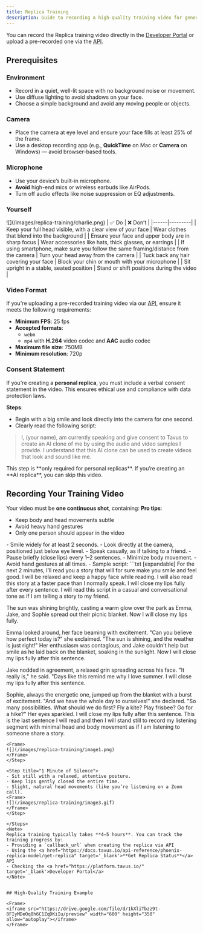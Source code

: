 ```yaml
---
title: Replica Training
description: Guide to recording a high-quality training video for generating a high-quality Replica using the Phoenix model.
---
```


You can record the Replica training video directly in the <a href="https://platform.tavus.io/" target='_blank'>Developer Portal</a> or upload a pre-recorded one via the <a href="https://docs.tavus.io/api-reference/phoenix-replica-model/create-replica" target='_blank'>API</a>.

## Prerequisites

### Environment
- Record in a quiet, well-lit space with no background noise or movement.  
- Use diffuse lighting to avoid shadows on your face.  
- Choose a simple background and avoid any moving people or objects.

### Camera
- Place the camera at eye level and ensure your face fills at least 25% of the frame. 
- Use a desktop recording app (e.g., **QuickTime** on Mac or **Camera** on Windows) — avoid browser-based tools.

### Microphone
- Use your device’s built-in microphone.  
- **Avoid** high-end mics or wireless earbuds like AirPods.  
- Turn off audio effects like noise suppression or EQ adjustments.

### Yourself
<Frame>
![](/images/replica-training/charlie.png)
</Frame>
| ✅ Do | ❌ Don’t |
|------|---------|
| Keep your full head visible, with a clear view of your face | Wear clothes that blend into the background |
| Ensure your face and upper body are in sharp focus | Wear accessories like hats, thick glasses, or earrings |
| If using smartphone, make sure you follow the same framing/distance from the camera | Turn your head away from the camera |
| Tuck back any hair covering your face | Block your chin or mouth with your microphone |
| Sit upright in a stable, seated position | Stand or shift positions during the video |

### Video Format

If you're uploading a pre-recorded training video via our <a href="https://docs.tavus.io/api-reference/phoenix-replica-model/create-replica" target='_blank'>API</a>, ensure it meets the following requirements:

- **Minimum FPS**: 25 fps
- **Accepted formats**:
  - `webm`
  - `mp4` with **H.264** video codec and **AAC** audio codec  
- **Maximum file size**: 750MB  
- **Minimum resolution**: 720p  

### Consent Statement

If you're creating a **personal replica**, you must include a verbal consent statement in the video. This ensures ethical use and compliance with data protection laws.

**Steps**:
- Begin with a big smile and look directly into the camera for one second.  
- Clearly read the following script:

> I, (your name), am currently speaking and give consent to Tavus to create an AI clone of me by using the audio and video samples I provide. I understand that this AI clone can be used to create videos that look and sound like me.

<Note>
This step is **only required for personal replicas**. If you’re creating an **AI replica**, you can skip this video.
</Note>

## Recording Your Training Video
Your video must be **one continuous shot**, containing:
<Tip>
**Pro tips**:
- Keep body and head movements subtle  
- Avoid heavy hand gestures  
- Only one person should appear in the video  
</Tip>
<Steps>
<Step title="1 Minute of Talking">
- Smile widely for at least 2 seconds.
- Look directly at the camera, positioned just below eye level.  
- Speak casually, as if talking to a friend.  
- Pause briefly (close lips) every 1–2 sentences.  
- Minimize body movement.
- Avoid hand gestures at all times.
- Sample script:
```txt [expandable]
For the next 2 minutes, I’ll read you a story that will for sure make you smile and feel good. I will be relaxed and keep a happy face while reading. I will also read this story at a faster pace than I normally speak. I will close my lips fully after every sentence. I will read this script in a casual and conversational tone as if I am telling a story to my friend.

The sun was shining brightly, casting a warm glow over the park as Emma, Jake, and Sophie spread out their picnic blanket. Now I will close my lips fully.

Emma looked around, her face beaming with excitement. "Can you believe how perfect today is?" she exclaimed. "The sun is shining, and the weather is just right!" Her enthusiasm was contagious, and Jake couldn't help but smile as he laid back on the blanket, soaking in the sunlight. Now I will close my lips fully after this sentence.

Jake nodded in agreement, a relaxed grin spreading across his face. "It really is," he said. "Days like this remind me why I love summer. I will close my lips fully after this sentence.

Sophie, always the energetic one, jumped up from the blanket with a burst of excitement. "And we have the whole day to ourselves!" she declared. "So many possibilities. What should we do first? Fly a kite? Play frisbee? Go for a hike?" Her eyes sparkled. I will close my lips fully after this sentence. This is the last sentence I will read and then I will stand still to record my listening segment with minimal head and body movement as if I am listening to someone share a story.

```
<Frame>
![](/images/replica-training/image1.png)
</Frame>
</Step>

<Step title="1 Minute of Silence">
- Sit still with a relaxed, attentive posture.  
- Keep lips gently closed the entire time.  
- Slight, natural head movements (like you’re listening on a Zoom call).  
<Frame>
![](/images/replica-training/image3.gif)
</Frame>
</Step>

</Steps>
<Note>
Replica training typically takes **4–5 hours**. You can track the training progress by:
- Providing a `callback_url` when creating the replica via API  
- Using the <a href="https://docs.tavus.io/api-reference/phoenix-replica-model/get-replica" target='_blank'>**Get Replica Status**</a> API  
- Checking the <a href="https://platform.tavus.io/" target='_blank'>Developer Portal</a>
</Note>


## High-Quality Training Example

<Frame>
<iframe src="https://drive.google.com/file/d/1kXliTbzz9t-8FIyMDeOq8h6C1ZqDKiIu/preview" width="600" height="350" allow="autoplay"></iframe>
</Frame>

